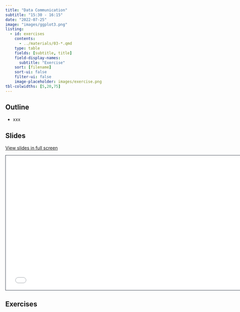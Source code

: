 ---
title: "Data Communication"
subtitle: "15:30 - 16:15"
date: "2022-07-25"
image: "images/ggplot3.png"
listing:
  - id: exercises
    contents:
      - ../materials/03-*.qmd
    type: table
    fields: [subtitle, title]
    field-display-names:
      subtitle: "Exercise"
    sort: [filename]
    sort-ui: false
    filter-ui: false
    image-placeholder: images/exercise.png
tbl-colwidths: [5,20,75]
---

## Outline

-   xxx

## Slides

[View slides in full screen](../materials/03_concepts_pt2.html)

```{=html}
<iframe class="slide-deck" src="../materials/03_concepts_pt2.html" height="420" width="747" style="border: 1px solid #2e3846;"></iframe>
```
## Exercises

::: {#exercises}
:::
